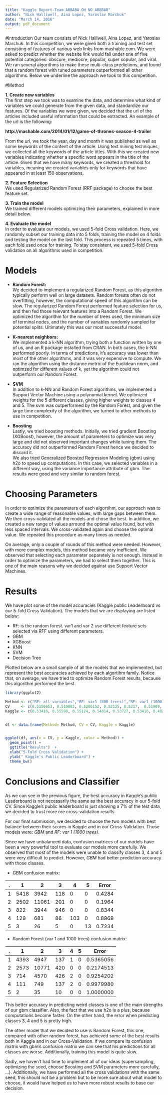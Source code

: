 ```yaml
---
title: "Kaggle Report-Team ABBABA OH NO ABBBAB"
author: "Nick Halliwell, Aina Lopez, Yaroslav Marchuk"
date: "March 14, 2016"
output: pdf_document
---
```



#Introduction
Our team consists of Nick Halliwell, Aina Lopez, and Yaroslav Marchuk. In this competition, we were given both a training and test set consisting of features of various web links from mashable.com. We were asked to predict whether the website link would fall under one of five potential categories: obscure, mediocre, popular, super sopular, and viral. We ran several algorithms to make these multi-class predictions, and found that a random forest with tuned parameters outperformed all other algorithms. Below we underline the approach we took to this competition. 


#Method

**1. Create new variables**  
The first step we took was to examine the data, and determine what kind of variables we could generate from the given data, and standardize our features. Of the variables we were given, we decided that the url of the articles included useful information that could be extracted. An example of the url is the following:

**http://mashable.com/2014/01/12/game-of-thrones-season-4-trailer**

From the url, we took the year, day and month it was published as well as some keywords of the content of the article. Using text mining techniques, we collected all the keywords of the article titles. With this we created new variables indicating whether a specific word appears in the title of the article. Given that we have many keywords, we created a threshold for variables, meaning we created variables only for keywords that have appeared in at least 150 observations.

**2. Feature Selection**  
We used Regularized Random Forest (RRF package) to choose the best feature set. 

**3. Train the model**  
We trained different models optimizing their parameters, explained in more detail below.

**4. Evaluate the model**  
In order to evaluate our models, we used 5-fold Cross validation. Here, we randomly subset our training data into 5 folds, training the model on 4 folds and testing the model on the last fold. This process is repeated 5 times, with each fold used once for training. To stay consistent, we used 5-fold Cross validation on all algorithms used in competition.  


# Models 

* **Random Forest:**  
We decided to implement a regularized Random Forest, as this algorithm typically perform well on large datasets. Random forests often do not overfitting, however, the computational speed of this algorithm can be slow. The regularized Random Forest performed feature selection for us, and then fed those relevant features into a Random Forest. We optimized the algorithm for the number of trees used, the minimum size of terminal nodes, and the number of variables randomly sampled for potential splits. Ultimately this was our most successful model. 


* **K-nearest neighbors:**   
We implemented a k-NN algorithm, trying both a function written by one of us, and an R package installed from CRAN. In both cases, the k-NN performed poorly. In terms of predictions, it's accuracy was lower than most of the other algorithms, and it was very expensive to compute. We ran the algorithm using the distance metric of the Euclidean norm, and optimzed for different values of k, yet the algorithm could not outperform our Random Forest. 

* **SVM**  
In addition to k-NN and Random Forest algorithms, we implemented a Support Vector Machine using a polynomial kernel. We optimized weights for the 5 different classes, giving higher weights to classes 4 and 5. The svm was outperformed by the Random Forest, and given the large time complexity of the algorithm, we turned to other methods to use in competition. 

* **Boosting**  
Lastly, we tried boosting methods. Initially, we tried gradient Boosting (XGBoost), however, the amount of parameters to optimize was very large and did not observed important changes while tuning them. The accuracy did not outperformed Random Forest hence we decided to discard it.  
We also tried Generalized Boosted Regression Modeling (gbm) using h2o to speed up computations. In this case, we selected variables in a different way, using the variance importance attribute of gbm. The results were good and very similar to random forest.


# Choosing Parameters

In order to optimize the parameters of each algortihm, our approach was to create a wide range of reasonable values, with large gaps between them. We then cross-validated all the models and chose the best. In addition, we created a new range of values arround the optimal value found, but with less spaced intervals. We cross-validated again and choose the optimal value. We repeated this procedure as many times as needed.  

On average, only a couple of rounds of this method were needed. However, with more complex models, this method became very inefficient. We observed that selecting each parameter separetely is not enough. Instead in order to optimize the parameters, we had to select them together. This is one of the main reasons why we decided against use Support Vector Machines. 



# Results

We have plot some of the model accuracies (Kaggle public Leaderboard vs our 5-fold Cross Validation). The models that we are displaying are listed below:

* RF: is the random forest. var1 and var 2 use different feature sets selected via RFF using different parameters. 
* GBM
* XGBoost
* KNN
* SVM
* Decision Tree

Plotted below are a small sample of all the models that we implemented, but represent the best accuracies achieved by each algortihm family. Notice that, on average, we have tried to optimize Random Forest results, because this algorithm performed the best.   


```r

library(ggplot2)

```

```r

Method <- c("RF: all variables","RF: var1 (800 trees)","RF: var1 (1000 trees)","RF: var2 (500 trees)","RF: var2 (1200 trees)", "XGBoost",  "Decision Tree", "GBM", "KNN", "SVM" )
CV     <- c(0.5156653, 0.519882, 0.5206152, 0.52125, 0.5217,  0.51909,  0.4635335, 0.521518, 0.48652, 0.51743)
Kaggle <- c(0.53416, 0.55590, 0.55124, 0.54814, 0.53727, 0.53416, 0.48292, 0.54969, 0.49689, 0.53882)


df <- data.frame(Method= Method, CV = CV, Kaggle = Kaggle)


ggplot(df, aes(x = CV, y = Kaggle, color = Method)) + 
  geom_point() +
  ggtitle("Results")  + 
  xlab("5-Fold Cross Validation") + 
  ylab(" Kaggle's Public Leaderboard") + 
  theme_bw()


```


# Conclusions and Classifier

As we can see in the previous figure, the best accuracy in Kaggle's public Leaderboard is not necessarily the same as the best accuracy in our 5-fold CV. Since Kaggle's public leaderboard is just showing a 7% of the test data, we decided to trust more ore cross-validation results.  

For our final submission, we decided to choose the two models with best balance between their scores in Kaggle and in our Cross-Validation. Those models were: *GBM* and *RF: var 1 (1000 trees)*.  

Since we have unbalanced data, confusion matrices of our models have been a very powerful tool to evaluate our models more carefully. We observed that most of the models were unable to classify classes 3, 4 and 5 were very difficult to predict. However, *GBM* had better prediction accuracy with those classes. 

* GBM confusion matrix:

.  | 1   | 2     | 3   | 4   | 5 | Error
--|------|-------|-----|-----|---|------
1 | 5418 | 3942  | 118 | 0   |0  | 0.4284
2 | 2502 | 11061 | 201 | 0   | 0 | 0.1964
3 | 822  | 3944  | 946 | 0   |0  | 0.8344
4 | 129  | 681   | 86  | 103 |0  | 0.8969
5 | 3    | 26    | 5   | 0   |13 | 0.7234


* Random Forest (var 1 and 1000 trees) confusion matrix:

.  | 1   | 2     | 3   | 4   | 5 | Error
--|------|-------|-----|-----|---|------
1 | 4393 | 4947  | 137 | 1   |0  | 0.5365056
2 | 2573 | 10771 | 420 | 0   |0  | 0.2174513
3 | 714  | 4570  | 426 | 2   |0  | 0.9254202
4 | 111  | 749   | 137 | 2   |0  | 0.9979980
5 | 2    | 35    | 10  | 0   |0  | 1.0000000


This better accuracy in predicting weird classes is one of the main strengths of our gbm classifier. Also, the fact that we use h2o is a plus, because computations become faster. On the other hand, the error when predicting classes 3, 4 and 5 is pretty high. 

The other model that we decided to use is Random Forest, this one, compared with other random forest, has achieved some of the best results both in Kaggle and in our Cross-Validation. If we compare its confusion matrix with gbm's confusion matrix we can see that his predictions for all classes are worse. Additionally, training this model is quite slow.   

Sadly, we haven't had time to implement all of our ideas (supersampling, optimizing the seed, choose Boosting and SVM parameters more carefully, ...).  Additionally, we have performed all the cross validations with the same seed, this should not be a problem but to be more sure about what model to choose, it would have helped us to have more robust results to base our decision. 



